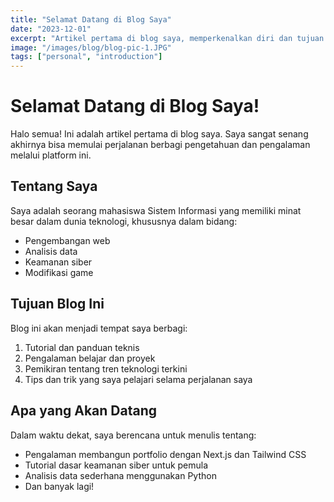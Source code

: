 ```yaml
---
title: "Selamat Datang di Blog Saya"
date: "2023-12-01"
excerpt: "Artikel pertama di blog saya, memperkenalkan diri dan tujuan blog ini."
image: "/images/blog/blog-pic-1.JPG"
tags: ["personal", "introduction"]
---
```


# Selamat Datang di Blog Saya!

Halo semua! Ini adalah artikel pertama di blog saya. Saya sangat senang akhirnya bisa memulai perjalanan berbagi pengetahuan dan pengalaman melalui platform ini.

## Tentang Saya

Saya adalah seorang mahasiswa Sistem Informasi yang memiliki minat besar dalam dunia teknologi, khususnya dalam bidang:

- Pengembangan web
- Analisis data
- Keamanan siber
- Modifikasi game

## Tujuan Blog Ini

Blog ini akan menjadi tempat saya berbagi:

1. Tutorial dan panduan teknis
2. Pengalaman belajar dan proyek
3. Pemikiran tentang tren teknologi terkini
4. Tips dan trik yang saya pelajari selama perjalanan saya

## Apa yang Akan Datang

Dalam waktu dekat, saya berencana untuk menulis tentang:

- Pengalaman membangun portfolio dengan Next.js dan Tailwind CSS
- Tutorial dasar keamanan siber untuk pemula
- Analisis data sederhana menggunakan Python
- Dan banyak lagi!

